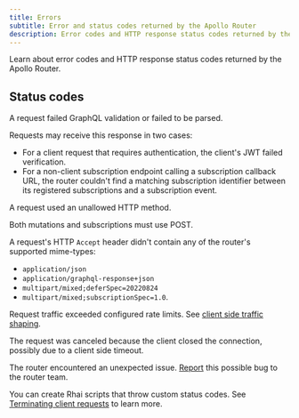 ```yaml
---
title: Errors
subtitle: Error and status codes returned by the Apollo Router
description: Error codes and HTTP response status codes returned by the Apollo Router
---
```


Learn about error codes and HTTP response status codes returned by the Apollo Router.

## Status codes

<PropertyList kind="errCodes">
<Property name="400" short="Bad request">

A request failed GraphQL validation or failed to be parsed.

</Property>
<Property name="401" short="Unauthorized">

Requests may receive this response in two cases:

- For a client request that requires authentication, the client's JWT failed verification.
- For a non-client subscription endpoint calling a subscription callback URL, the router couldn't find a matching subscription identifier between its registered subscriptions and a subscription event.

</Property>
<Property name="405" short="Method not allowed">

A request used an unallowed HTTP method.

<Note> 

Both mutations and subscriptions must use POST.

</Note>

</Property>
<Property name="406" short="Not acceptable">

A request's HTTP `Accept` header didn't contain any of the router's supported mime-types: 
- `application/json`
- `application/graphql-response+json`
- `multipart/mixed;deferSpec=20220824`
- `multipart/mixed;subscriptionSpec=1.0`.

</Property>
<Property name="429" short="Too many requests">

Request traffic exceeded configured rate limits. See [client side traffic shaping](./configuration/traffic-shaping/#client-side-traffic-shaping).

</Property>
<Property name="499" short="Request canceled by client">

The request was canceled because the client closed the connection, possibly due to a client side timeout.

</Property>
<Property name="500" short="Internal server error">

The router encountered an unexpected issue. [Report](https://github.com/apollographql/router/issues/new?assignees=&labels=raised+by+user&projects=&template=bug_report.md&title=) this possible bug to the router team.

</Property>
</PropertyList>

<Note>

You can create Rhai scripts that throw custom status codes. See [Terminating client requests](./customizations/rhai-api#terminating-client-requests) to learn more.

</Note>
